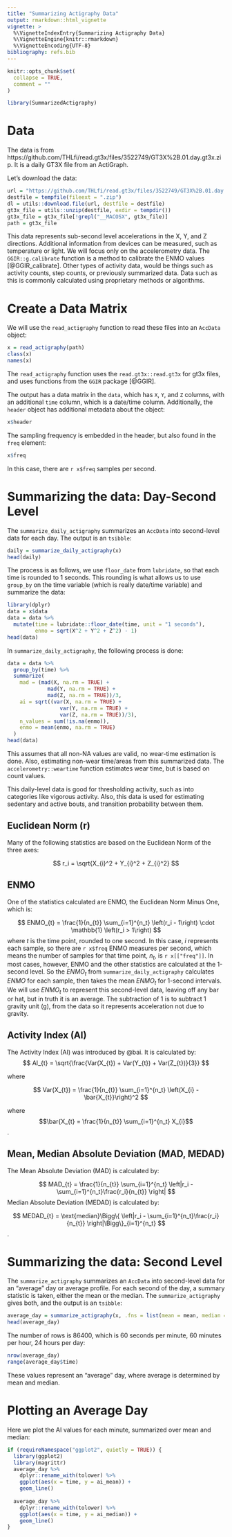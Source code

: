 ```yaml
---
title: "Summarizing Actigraphy Data"
output: rmarkdown::html_vignette
vignette: >
  %\VignetteIndexEntry{Summarizing Actigraphy Data}
  %\VignetteEngine{knitr::rmarkdown}
  %\VignetteEncoding{UTF-8}
bibliography: refs.bib
---
```


```r
knitr::opts_chunk$set(
  collapse = TRUE,
  comment = ""
)
```

```r
library(SummarizedActigraphy)
```

# Data

The data is from https://github.com/THLfi/read.gt3x/files/3522749/GT3X%2B.01.day.gt3x.zip.  It is a daily GT3X file from an ActiGraph. 

Let's download the data:

```r
url = "https://github.com/THLfi/read.gt3x/files/3522749/GT3X%2B.01.day.gt3x.zip"
destfile = tempfile(fileext = ".zip")
dl = utils::download.file(url, destfile = destfile)
gt3x_file = utils::unzip(destfile, exdir = tempdir())
gt3x_file = gt3x_file[!grepl("__MACOSX", gt3x_file)]
path = gt3x_file
```

This data represents sub-second level accelerations in the X, Y, and Z directions.  Additional information from devices can be measured, such as temperature or light.  We will focus only on the accelerometry data.  The `GGIR::g.calibrate` function is a method to calibrate the ENMO values [@GGIR_calibrate].  Other types of activity data, would be things such as activity counts, step counts, or previously summarized data.  Data such as this is commonly calculated using proprietary methods or algorithms.  

# Create a Data Matrix

We will use the `read_actigraphy` function to read these files into an `AccData` object:

```r
x = read_actigraphy(path)
class(x)
names(x)
```

The `read_actigraphy` function uses the `read.gt3x::read.gt3x` for gt3x files, and uses functions from the `GGIR` package [@GGIR].  

The output has a data matrix in the `data`, which has `X`, `Y`, and `Z` columns, with an additional `time` column, which is a date/time column.  Additionally, the `header` object has additional metadata about the object:


```r
x$header
```

The sampling frequency is embedded in the header, but also found in the `freq` element:
```r
x$freq
```

In this case, there are `r x$freq` samples per second.

# Summarizing the data: Day-Second Level

The `summarize_daily_actigraphy` summarizes an `AccData` into second-level data for each day.   The output is an `tsibble`:

```r
daily = summarize_daily_actigraphy(x)
head(daily)
```

The process is as follows, we use `floor_date` from `lubridate`, so that each time is rounded to 1 seconds.  This rounding is what allows us to use `group_by` on the time variable (which is really date/time variable) and summarize the data:

```r
library(dplyr)
data = x$data
data = data %>% 
  mutate(time = lubridate::floor_date(time, unit = "1 seconds"),
         enmo = sqrt(X^2 + Y^2 + Z^2) - 1)
head(data)
```

In `summarize_daily_actigraphy`, the following process is done:

```r
data = data %>%
  group_by(time) %>%
  summarize(
    mad = (mad(X, na.rm = TRUE) + 
             mad(Y, na.rm = TRUE) +
             mad(Z, na.rm = TRUE))/3,
    ai = sqrt((var(X, na.rm = TRUE) + 
                 var(Y, na.rm = TRUE) + 
                 var(Z, na.rm = TRUE))/3),
    n_values = sum(!is.na(enmo)),
    enmo = mean(enmo, na.rm = TRUE)
  )
head(data)
```

This assumes that all non-NA values are valid, no wear-time estimation is done.  Also, estimating non-wear time/areas from this summarized data.  The `accelerometry::weartime` function estimates wear time, but is based on count values.  

This daily-level data is good for thresholding activity, such as into categories like vigorous activity.  Also, this data is used for estimating sedentary and active bouts, and transition probability between them.   

## Euclidean Norm (r)

Many of the following statistics are based on the Euclidean Norm of the three axes:

$$
r_i = \sqrt{X_{i}^2 + Y_{i}^2 + Z_{i}^2}
$$

## ENMO 

One of the statistics calculated are ENMO, the Euclidean Norm Minus One, which is:

$$
ENMO_{t} = \frac{1}{n_{t}} \sum_{i=1}^{n_t} \left(r_i - 1\right) \cdot \mathbb{1} \left(r_i > 1\right)
$$
where $t$ is the time point, rounded to one second.  In this case, $i$ represents each sample, so there are `r x$freq` ENMO measures per second, which means the number of samples for that time point, $n_{t}$, is `r x[["freq"]]`.  In most cases, however, ENMO and the other statistics are calculated at the 1-second level.  So the $ENMO_{t}$ from `summarize_daily_actigraphy` calculates $ENMO$ for each sample, then takes the mean $ENMO_{t}$ for 1-second intervals.  We will use $ENMO_{t}$ to represent this second-level data, leaving off any bar or hat, but in truth it is an average.  The subtraction of $1$ is to subtract $1$ gravity unit (g), from the data so it represents acceleration not due to gravity.


## Activity Index (AI)

The Activity Index (AI) was introduced by @bai.  It is calculated by:
$$
AI_{t} = \sqrt{\frac{Var(X_{t}) + Var(Y_{t}) + Var(Z_{t})}{3}}
$$

where 

$$
Var(X_{t}) = \frac{1}{n_{t}} \sum_{i=1}^{n_t} \left(X_{i} - \bar{X_{t}}\right)^2
$$

where $$\bar{X_{t} = \frac{1}{n_{t}} \sum_{i=1}^{n_t} X_{i}$$.  

## Mean, Median Absolute Deviation (MAD, MEDAD)

The Mean Absolute Deviation (MAD) is calculated by:


$$
MAD_{t} = \frac{1}{n_{t}} \sum_{i=1}^{n_t} \left|r_i - \sum_{i=1}^{n_t}\frac{r_i}{n_{t}} \right|
$$
Median Absolute Deviation (MEDAD) is calculated by:

$$
MEDAD_{t} = \text{median}\Bigg\{ \left|r_i - \sum_{i=1}^{n_t}\frac{r_i}{n_{t}} \right|\Bigg\}_{i=1}^{n_t}
$$
.


# Summarizing the data: Second Level

The `summarize_actigraphy` summarizes an `AccData` into second-level data for an "average" day or average profile.   For each second of the day, a summary statistic is taken, either the mean or the median.  The `summarize_actigraphy` gives both, and the output is an `tsibble`:

```r
average_day = summarize_actigraphy(x, .fns = list(mean = mean, median = median),)
head(average_day)
```

The number of rows is 86400, which is 60 seconds per minute, 60 minutes per hour, 24 hours per day: 

```r
nrow(average_day)
range(average_day$time)
```

These values represent an "average" day, where average is determined by mean and median.  

# Plotting an Average Day

Here we plot the AI values for each minute, summarized over mean and median:

```r
if (requireNamespace("ggplot2", quietly = TRUE)) {
  library(ggplot2)
  library(magrittr)
  average_day %>%
    dplyr::rename_with(tolower) %>% 
    ggplot(aes(x = time, y = ai_mean)) +
    geom_line()
  
  average_day %>%
    dplyr::rename_with(tolower) %>% 
    ggplot(aes(x = time, y = ai_median)) +
    geom_line()
}
```

